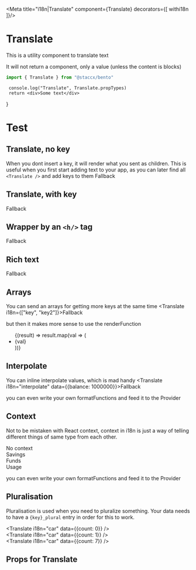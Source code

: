 
<Meta title="i18n|Translate" component={Translate} decorators={[ withi18n ]}/>

# Translate
This is a utility component to translate text

It will not return a component, only a value (unless the content is blocks)

```javascript
import { Translate } from "@staccx/bento"
```

     console.log("Translate", Translate.propTypes)
     return <div>Some text</div>
}

# Test
<Story name="test">
<Test />
</Story>

## Translate, no key
When you dont insert a key, it will render what you sent as children. This is useful when you first start adding text to your app, as you can later find all `<Translate />` and add keys to them
<Preview>
  <Story name="No key">
   <Translate>Fallback</Translate>
  </Story>
</Preview>

## Translate, with key
<Preview>
  <Story name="With key">
   <Translate i18n="key">Fallback</Translate>
  </Story>
</Preview>

## Wrapper by an `<h/>` tag
<Preview>
  <Story name="Wrapper by a <h> tag">
  <Heading>
   <Translate i18n="key">Fallback</Translate>
   </Heading>
  </Story>
</Preview>

## Rich text
<Preview>
  <Story name="Rich text">
   <Translate i18n="blocks" data={{balance: 100000}}>Fallback</Translate>
  </Story>
</Preview>

## Arrays
You can send an arrays for getting more keys at the same time
<Preview>
  <Story name="Arrays">
   <Translate i18n={["key", "key2"]}>Fallback</Translate>
  </Story>
</Preview>

but then it makes more sense to use the renderFunction

<Preview>
  <Story name="Arrays properly">
    <ul>
     <Translate i18n={["key", "key2"]}>
       {(result) => result.map(val =>
       (
       <li key={val}>{val}</li>
       ))}
     </Translate>
   </ul>
  </Story>
</Preview>

## Interpolate
 You can inline interpolate values, which is mad handy
 <Preview>
   <Story name="Interpolate">
    <Translate i18n="interpolate" data={{balance: 1000000}}>Fallback</Translate>
   </Story>
 </Preview>

you can even write your own formatFunctions and feed it to the Provider


## Context
 Not to be mistaken with React context, context in i18n is just a way of telling different things of same type from each other.

 <Preview>
   <Story name="Context">
     <div>
        <div>
          <Translate i18n="account">No context</Translate>
        </div>
        <div>
          <Translate i18n="account" data={{context: "savings"}}>Savings</Translate>
        </div>
        <div>
          <Translate i18n="account" data={{context: "funds"}}>Funds</Translate>
        </div>
        <div>
          <Translate i18n="account" data={{context: "usage"}}>Usage</Translate>
        </div>
      </div>
   </Story>
 </Preview>

you can even write your own formatFunctions and feed it to the Provider

## Pluralisation
Pluralisation is used when you need to pluralize something. Your data needs to have a `{key}_plural` entry in order for this to work.
<Preview>
  <Story name="Pluralisation">
    <div>
      <div>
       <Translate i18n="car" data={{count: 0}} />
      </div>
     <div>
       <Translate i18n="car" data={{count: 1}} />
       </div>
      <div>
       <Translate i18n="car" data={{count: 7}} />
       </div>
     </div>
  </Story>
</Preview>

## Props for Translate
<Props of={Translate} />
